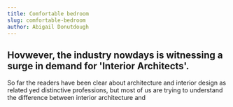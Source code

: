 ```yaml
---
title: Comfortable bedroom
slug: comfortable-bedroom
author: Abigail Donutdough
---
```


## Hovwever, the industry nowdays is witnessing a surge in demand for 'Interior Architects'.

So far the readers have been clear about architecture and interior design as related yed distinctive
professions, but most of us are trying to understand the difference between interior architecture and
